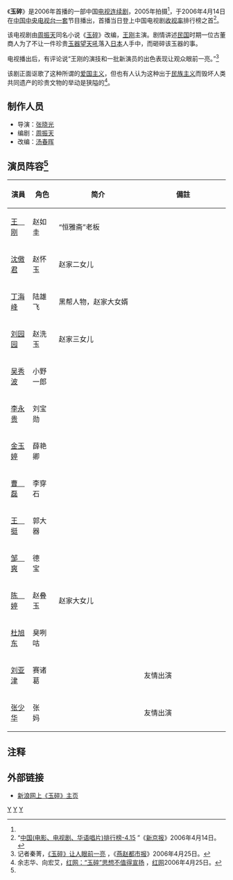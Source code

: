 {{Infobox television
| show_name = 玉碎
| image = 电视剧玉碎 2006.jpg
| caption = 电视剧海报
| format = [[民国剧|民国剧]]
| camera = 
| picture_format = 
| runtime = 
| creator = 
| director = [[張曉光_(導演)|张晓光]]
| 监制 = 
| 剪辑 = 
| writer = 
| 共同制作人 = 
| starring = [[王刚_(1948年)|王刚]]
| opentheme = 
| endtheme = 
| narrated = 
| language = [[普通话|普通话]]
| country = {{PRC}}
| network = 
| first_aired = 
| last_aired = 
| 外景 = 天津<ref name="a1">{{cite web|url=http://bjyouth.ynet.com/article.jsp?oid=5469991|title=《玉碎》演员“熬战”片场|publisher=北青网 来源：法制晚报|author=钟华|date=2005-06-03|accessdate=2010-11-29|language=Zh-hans}}{{dead link|date=2018年3月 |bot=InternetArchiveBot |fix-attempted=yes }}</ref>
| 季数 = 
| num_episodes = 
| imdb_id = 
| company = 
| website = 
}}
《'''玉碎'''》是2006年首播的一部中国[[电视连续剧|电视连续剧]]，2005年拍摄<ref name="a1" />，于2006年4月14日在[[中国中央电视台|中国中央电视台]][[中国中央电视台综合频道|一套]]节目播出，首播当日登上中国电视剧[[收视率|收视率]]排行榜之首<ref>“[http://ent.sina.com.cn/v/m/2006-04-14/23001050601.html 中国(电影、电视剧、华语唱片)排行榜-4.15 ] {{Wayback|url=http://ent.sina.com.cn/v/m/2006-04-14/23001050601.html|date=20070314060017}}”《[[新京报|新京报]]》2006年4月14日。</ref>。

该电视剧由[[周振天|周振天]]同名小说《[[玉碎_(小说)|玉碎]]》改编，[[王刚_(1948年)|王刚]]主演。剧情讲述[[中華民國|民国]]时期一位古董商人为了不让一件珍贵[[玉器|玉器]][[望天吼|望天吼]]落入[[日本|日本]]人手中，而砸碎该玉器的事。

电视播出后，有评论说“王刚的演技和一批新演员的出色表现让观众眼前一亮。”<ref>记者秦菁，[http://ent.sina.com.cn/r/m/2006-04-25/03011063633.html 《玉碎》让人眼前一亮] {{Wayback|url=http://ent.sina.com.cn/r/m/2006-04-25/03011063633.html|date=20111121105458}}，《[[燕赵都市报|燕赵都市报]]》2006年4月25日。</ref>

该剧正面讴歌了这种所谓的[[爱国主义|爱国主义]]，但也有人认为这种出于[[民族主义|民族主义]]而毁坏人类共同遗产的珍贵文物的举动是狭隘的<ref>余志华、向宏艾，[http://ent.sina.com.cn/r/m/2006-04-26/12121065558.html 红网：“玉碎”思想不值得宣扬] {{Wayback|url=http://ent.sina.com.cn/r/m/2006-04-26/12121065558.html|date=20111121110144}}，[[红网|红网]]2006年4月25日。</ref>。　

== 制作人员 ==
*导演：[[張曉光_(導演)|张晓光]]
*编剧：[[周振天|周振天]]
*改编：[[汤春晖|汤春晖]]

== 演员阵容<ref name="主要演员"/>==

{| border="2" cellpadding="4" cellspacing="1" style="background: #f9f9f9;font-size:95%; border: 1px #aaa solid; border-collapse: collapse;"
|- bgcolor="#B0C4DE" align="center"
!width=10%|演員
!width=12%|角色
!简介
!備註
|-
|[[王刚_(1948年)|王　刚]]||赵如圭||“恒雅斋”老板||
|-
|[[沈傲君|沈傲君]]||赵怀玉||赵家二女儿||
|-
|[[丁海峰|丁海峰]]||陆雄飞||黑帮人物，赵家大女婿||
|-
|[[刘园园|刘园园]]||赵洗玉||赵家三女儿||
|-
|[[吴秀波|吴秀波]]||小野一郎||||
|-
|[[李永贵|李永贵]]||刘宝勋||||
|-
|[[金玉婷|金玉婷]]||薛艳卿||||
|-
|[[曹磊_(演员)|曹　磊]]||李穿石||||
|-
|[[王挺|王　挺]]||郭大器||||
|-
|[[邹爽|邹　爽]]||德　宝||||
|-
|[[陈婷|陈　婷]]||赵叠玉||赵家大女儿||
|-
|[[杜旭东|杜旭东]]||臭咧咕||||
|-
|[[刘亚津|刘亚津]]||赛诸葛||||友情出演
|-
|[[张少华_(演员)|张少华]]||张　妈||||友情出演
|}

==注释==
{{Reflist|refs=
<ref name="主要演员">{{cite web|url=http://ent.sina.com.cn/v/2006-04-19/17101055360.html|title=资料：电视剧《玉碎》主要演员介绍|publisher=新浪网|author=|date=2006年4月19日|accessdate=2010-11-29|language=Zh-hans|archive-date=2017-12-30|archive-url=https://web.archive.org/web/20171230225835/http://ent.sina.com.cn/v/2006-04-19/17101055360.html|dead-url=no}}</ref>
}}

==外部链接==
* [http://ent.sina.com.cn/f/yusui/index.shtml 新浪网上《玉碎》主页] {{Wayback|url=http://ent.sina.com.cn/f/yusui/index.shtml |date=20070314055657 }}

[[Category:2006年中國電視劇集|Y]]
[[Category:中華民國大陸時期背景電視劇|Y]]
[[Category:中國小說改編電視劇|Y]]
